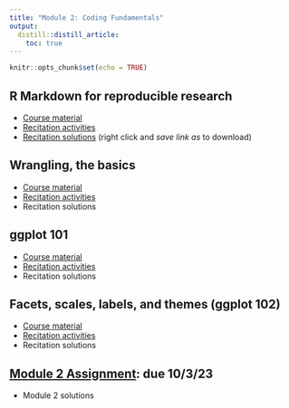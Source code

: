 ```yaml
---
title: "Module 2: Coding Fundamentals"
output:
  distill::distill_article:
    toc: true
---
```


```r
knitr::opts_chunk$set(echo = TRUE)
```

## R Markdown for reproducible research

* [Course material](2_03_rmarkdown/03_Rmd.html)
* [Recitation activities](2_03_rmarkdown/03_Rmd_recitation.html)
* [Recitation solutions](2_03_rmarkdown/03_Rmd_recitation_solutions.Rmd) (right click and *save link as* to download)

## Wrangling, the basics

* [Course material](2_04_wrangling/04_wrangling.html)
* [Recitation activities](2_04_wrangling/04_wrangling_recitation.html)
* Recitation solutions

## ggplot 101

* [Course material](2_04_ggplot/04_ggplot.html)
* [Recitation activities](2_04_ggplot/04_ggplot_recitation.html)
* Recitation solutions

## Facets, scales, labels, and themes (ggplot 102)

* [Course material](2_05_themes_labels_facets/05_ggplot102.html)
* [Recitation activities](2_05_themes_labels_facets/05_ggplot102_recitation.html)
* Recitation solutions

## [Module 2 Assignment](assignments/module_2.html): due 10/3/23

* Module 2 solutions
